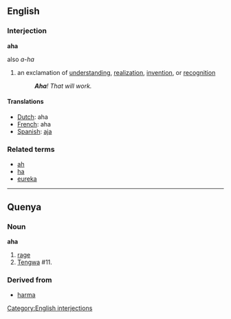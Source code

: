 ==English==

===Interjection===
'''aha'''
;also ''a-ha''

# an exclamation of [[understanding]], [[realization]], [[invention]], or [[recognition]]
#: '''''Aha'''! That will work.''

====Translations====
*[[Dutch]]: aha
*[[French]]: aha
*[[Spanish]]: [[aja]]

===Related terms===
*[[ah]]
*[[ha]]
*[[eureka]]

----

[[Category:English interjections]]

==Quenya==

===Noun===
'''aha'''

# [[rage]]
# [[Tengwa]] #11. 

===Derived from===
* [[harma]]